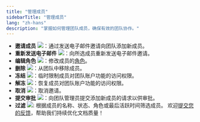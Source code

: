 ```yaml
---
title: "管理成员"
sidebarTitle: "管理成员"
lang: "zh-hans"
description: "掌握如何管理团队成员，确保有效的团队协作。"
---
```


- **邀请成员** <img src="/cn/images/organization/org2.svg" className="icon"></img>：通过发送电子邮件邀请向团队添加新成员。
- **重新发送电子邮件** <img src="/en/images/organization/icon_resend email.svg" className="icon"></img>：向所选成员重新发送电子邮件邀请。
- **编辑角色** <img src="/en/images/organization/icon_edit.svg" className="icon"></img>：修改成员的[角色](/cn/portal/organization/roles-and-permissions)。
- **删除** <img src="/en/images/organization/icon_delete.svg" className="icon"></img>：从团队中移除成员。
- **冻结** <img src="/cn/images/organization/icon_freeze.svg" className="icon"></img>：临时限制成员对团队账户功能的访问权限。
- **解冻** <img src="/cn/images/organization/icon_unfreeze.svg" className="icon"></img>：恢复成员对团队账户功能的访问权限。
- **取消** <img src="/cn/images/organization/icon_cancel.svg" className="icon"></img>：取消邀请。
- **提交审批** <img src="/cn/images/organization/icon_submit for approval.svg" className="icon"></img>：向团队管理员提交添加新成员的请求以供审批。
- **过滤** <img src="/cn/images/organization/org3.svg" className="icon"></img>: 根据成员的名称、状态、角色或最后活跃时间筛选成员。
<Tip>欢迎[提交您的反馈](https://forms.zohopublic.com/cobo/form/DocumentFeedbackForm/formperma/QvLOhxJv1_JMsJ-1dleZ8Itb_7rzN-LtgvsDdxosoVI?referrername=manuals)，帮助我们持续优化文档质量！</Tip>